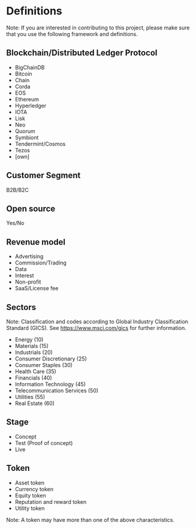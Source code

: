 =Definitions=
Note: If you are interested in contributing to this project, please make sure that you use the following framework and definitions.

==Blockchain/Distributed Ledger Protocol==

* BigChainDB
* Bitcoin
* Chain
* Corda
* EOS
* Ethereum
* Hyperledger
* IOTA
* Lisk
* Neo
* Quorum
* Symbiont
* Tendermint/Cosmos
* Tezos
* [own]

==Customer Segment==

B2B/B2C

==Open source==

Yes/No

==Revenue model==

* Advertising
* Commission/Trading
* Data
* Interest
* Non-profit
* SaaS/License fee

==Sectors==
Note: Classification and codes according to Global Industry Classification Standard (GICS). See https://www.msci.com/gics for further information.

* Energy (10)
* Materials (15)
* Industrials (20)
* Consumer Discretionary (25)
* Consumer Staples (30)
* Health Care (35)
* Financials (40)
* Information Technology (45)
* Telecommunication Services (50)
* Utilities (55)
* Real Estate (60)

==Stage==

* Concept
* Test (Proof of concept)
* Live

==Token==

* Asset token
* Currency token
* Equity token
* Reputation and reward token
* Utility token
Note: A token may have more than one of the above characteristics.

